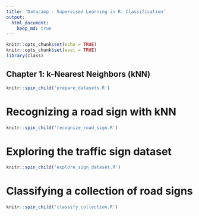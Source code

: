 ```yaml
---
title: 'Datacamp - Supervised Learning in R: Classification'
output: 
  html_document:
    keep_md: true
---
```


```r
knitr::opts_chunk$set(echo = TRUE)
knitr::opts_chunk$set(eval = TRUE)
library(class)
```

## Chapter 1: k-Nearest Neighbors (kNN)

```r
knitr::spin_child('prepare_datasets.R')
```

# Recognizing a road sign with kNN

```r
knitr::spin_child('recognize_road_sign.R')
```

# Exploring the traffic sign dataset

```r
knitr::spin_child('explore_sign_dataset.R')
```

# Classifying a collection of road signs

```r
knitr::spin_child('classify_collection.R')
```  

